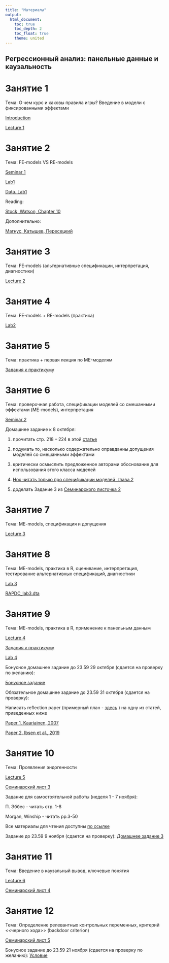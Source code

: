 ```yaml
---
title: "Материалы"
output: 
  html_document:
    toc: true
    toc_depth: 2
    toc_float: true
    theme: united
---
```

## Регрессионный анализ: панельные данные и каузальность
 
# Занятие 1
 
Тема: О чем курс и каковы правила игры? Введение в модели с фиксированными эффектами
  
<a href="RAPDC_intro_2021.pdf" title=>Introduction</a> 
 
<a href="RAPDC_lecture1_2021.pdf" title=>Lecture 1</a> 
 

# Занятие 2
 
Тема: FE-models VS RE-models

<a href="RAPDC_seminar1_2021.pdf" title=>Seminar 1</a> 

<a href="RAPDC_lab1.R" title=>Lab1</a>  
 
<a href="RAPDC_lab1.dta" title=>Data. Lab1</a>
 
Reading: 
 
<a href="https://yadi.sk/i/4YsEBveY1j4nUw" title=>Stock, Watson, Chapter 10</a>  

Дополнительно: 

<a href="https://disk.yandex.ru/i/qpr_QNaO6ZuVvA" title=>Магнус, Катышев, Пересецкий</a>  

# Занятие 3
 
Тема: FE-models (альтернативные спецификации, интерпретация, диагностики)
 
<a href="RAPDC_lecture2.pdf" title=>Lecture 2</a> 
 
# Занятие 4
 
Тема: FE-models + RE-models (практика)
 
<a href="RAPDC_lab2.R" title=>Lab2</a>

# Занятие 5
 
Тема: практика + первая лекция по ME-моделям

<a href="RAPDC_lab1_3.pdf" title=>Задания к практикуму</a>


# Занятие 6
 
Тема: проверочная работа, спецификации моделей со смешанными эффектами (ME-models), интерпретация

<a href="RAPDC_seminar2.pdf" title=>Seminar 2</a>
 
Домашнее задание к 8 октября: 
 
1) прочитать стр. 218 -- 224 в этой <a href="Steenbergen,Jones, 2002.pdf" title=>статье</a> 
 
2) подумать то, насколько содержательно оправданны допущения моделей со смешанными эффектами 
 
3) критически осмыслить предложенное авторами обоснование для использования этого класса моделей 
 
4) <a href="https://yadi.sk/d/ci9V-ylSU4Kh3A" title=>Hox,читать только про спецификации моделей, глава 2</a>

5) доделать Задание 3 из <a href="RAPDC_seminar2.pdf" title=>Семинарского листочка 2</a>

# Занятие 7 

Тема: ME-models, спецификация и допущения

<a href="RAPDC_lecture3.pdf" title=>Lecture 3</a> 

# Занятие 8

Тема: ME-models, практика в R, оценивание, интерпретация, тестирование альтернативных спецификаций, диагностики

<a href="RAPDC_lab3.R" title=>Lab 3</a> 

<a href="RAPDC_lab3.dta" title=>RAPDC_lab3.dta</a> 

# Занятие 9

Тема: ME-models, практика в R, применение к панельным данным

<a href="RAPDC_lecture4_full.pdf" title=>Lecture 4</a> 

<a href="RAPDC_lab_tasks.pdf" title=>Задания к практикуму</a> 

<a href="RAPDC_lab4.R" title=>Lab 4</a> 

Бонусное домашнее задание до 23.59 29 октября (сдается на проверку по желанию): 

<a href="RAPDC_bonus.pdf" title=>Бонусное задание</a> 

Обязательное домашнее задание до 23.59 31 октября (сдается на проверку): 

Написать reflection paper (примерный план - <a href="reflection_paper.pdf" title=>здесь</a> ) на одну из статей, приведенных ниже
 
<a href="Paper 1. Kaariainen, 2007.pdf" title=>Paper 1. Kaariainen, 2007</a>  
 
<a href="Paper 2. Ibsen et al., 2019.pdf" title=>Paper 2. Ibsen et al., 2019</a> 

# Занятие 10

Тема: Проявления эндогенности

<a href="RAPDC_lecture5.pdf" title=>Lecture 5</a> 

<a href="RAPDC_seminar3.pdf" title=>Семинарский лист 3</a> 

Задание для самостоятельной работы (неделя 1 - 7 ноября): 

П. Эббес - читать стр. 1-8

Morgan, Winship - читать pp.3-50

Все материалы для чтения доступны <a href="https://drive.google.com/drive/folders/1D6MdajgWOdXL38rhSauFUtvXC87yFLug?usp=sharing" title=>по ссылке</a>  

Задание до 23.59 9 ноября (сдается на проверку): <a href="RAPDC_hw3.pdf" title=>Домашнее задание 3</a> 

# Занятие 11

Тема: Введение в каузальный вывод, ключевые понятия

<a href="RAPDC_lecture6.pdf" title=>Lecture 6</a> 

<a href="RAPDC_seminar4_UPD.pdf" title=>Семинарский лист 4</a> 

# Занятие 12

Тема: Определение релевантных контрольных переменных, критерий <<черного хода>> (backdoor criterion)

<a href="RAPDC_seminar5.pdf" title=>Семинарский лист 5</a> 

Бонусное задание до 23.59 21 ноября (сдается на проверку по желанию): <a href="RAPDC_hw_bonus.pdf" title=>Условие</a> 



